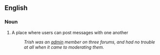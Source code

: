 ==English==
===Noun===
#A place where users can post messages with one another
#:''Trish was an [[admin]] member on three forums, and had no trouble at all when it came to moderating them.''